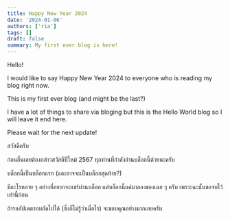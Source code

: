 ```yaml
---
title: Happy New Year 2024
date: '2024-01-06'
authors: ['ria']
tags: []
draft: false
summary: My first ever blog is here!
---
```


Hello!

I would like to say Happy New Year 2024 to everyone who is reading my blog right now.

This is my first ever blog (and might be the last?)

I have a lot of things to share via bloging but this is the Hello World blog so I will leave it end here.

Please wait for the next update!

สวัสดีครับ

ก่อนอื่นเลยต้องกล่าวสวัสดีปีใหม่ 2567 ทุกท่านที่กำลังอ่านบล็อกนี้ด้วยนะครับ

บล็อกนี้เป็นบล็อกแรก (และอาจจะเป็นบล็อกสุดท้าย?)

มีอะไรหลาย ๆ อย่างที่อยากจะแชร์ผ่านบล็อก แต่บล็อกนี้แค่มาลองของเฉย ๆ ครับ เพราะฉะนั้นขอจบไว้เท่านี้ก่อน

ถ้ารออัปเดตรอบถัดไปได้ (ซึ่งก็ไม่รู้ว่าเมื่อไร) จะขอบคุณอย่างมากเลยครับ
